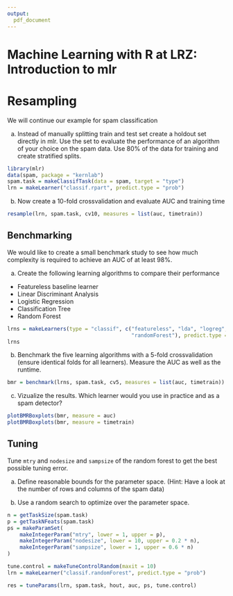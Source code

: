 ```yaml
---
output:
  pdf_document
---
```


# Machine Learning with R at LRZ: Introduction to mlr

# Resampling

We will continue our example for spam classification

a) Instead of manually splitting train and test set create a holdout set directly in mlr. Use the set to evaluate the performance of an algorithm of your choice on the spam data. Use 80% of the data for training and create stratified splits.

```r
library(mlr)
data(spam, package = "kernlab")
spam.task = makeClassifTask(data = spam, target = "type")
lrn = makeLearner("classif.rpart", predict.type = "prob")
```

b) Now create a 10-fold crossvalidation and evaluate AUC and training time

```r
resample(lrn, spam.task, cv10, measures = list(auc, timetrain))
```

## Benchmarking

We would like to create a small benchmark study to see how much complexity is required to achieve an AUC of at least 98%.

a) Create the following learning algorithms to compare their performance
- Featureless baseline learner
- Linear Discriminant Analysis
- Logistic Regression
- Classification Tree
- Random Forest

```r
lrns = makeLearners(type = "classif", c("featureless", "lda", "logreg", "rpart",
                                        "randomForest"), predict.type = "prob")
lrns
```

b) Benchmark the five learning algorithms with a 5-fold crossvalidation (ensure identical folds for all learners). Measure the AUC as well as the runtime.

```r
bmr = benchmark(lrns, spam.task, cv5, measures = list(auc, timetrain))
```

c) Vizualize the results. Which learner would you use in practice and as a spam detector?

```r
plotBMRBoxplots(bmr, measure = auc)
plotBMRBoxplots(bmr, measure = timetrain)
```

## Tuning

Tune `mtry` and `nodesize` and `sampsize` of the random forest to get the best possible tuning error.

a) Define reasonable bounds for the parameter space. (Hint: Have a look at the number of rows and columns of the spam data)

b) Use a random search to optimize over the parameter space.

```r
n = getTaskSize(spam.task)
p = getTaskNFeats(spam.task)
ps = makeParamSet(
    makeIntegerParam("mtry", lower = 1, upper = p),
    makeIntegerParam("nodesize", lower = 10, upper = 0.2 * n),
    makeIntegerParam("sampsize", lower = 1, upper = 0.6 * n)
)

tune.control = makeTuneControlRandom(maxit = 10)
lrn = makeLearner("classif.randomForest", predict.type = "prob")

res = tuneParams(lrn, spam.task, hout, auc, ps, tune.control)
```
